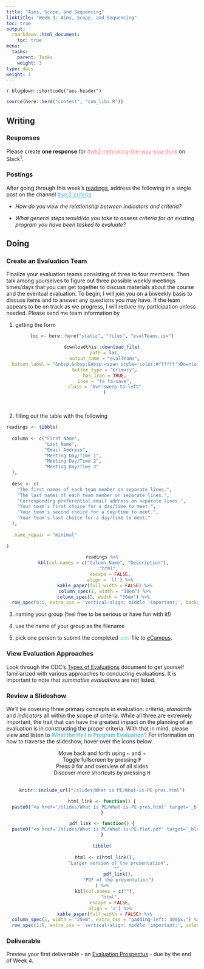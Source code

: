 ```yaml
---
title: "Aims, Scope, and Sequencing"
linktitle: "Week 3: Aims, Scope, and Sequencing"
toc: true
output:
  rmarkdown::html_document:
    toc: true
menu:
  tasks:
    parent: Tasks
    weight: 3
type: docs
weight: 1
---
```


`r blogdown::shortcode("aes-header")`

```r
source(here::here("content", "com_libs.R"))
```

## Writing

### Responses

Please create **one response** for <a href="https://edp617spring2023.slack.com/archives/C04K8C5BX8C" target="_blank" style='color:#ff8384;'>#wk2-rethinking-the-way-you-think</a> on Slack<sup>1</sup>. 

### Postings

After going through this week's [readings](/readings/03-readings), address the following in a single post on the channel <a href="https://edp617spring2023.slack.com/archives/C04LEHZTFFD" target="_blank" style='color:#5eb0e5;'>#wk3-criteria</a>

  + <i>How do you view the relationship between indicators and criteria?</i>
  
  + <i>What general steps would/do you take to assess criteria for an existing program you have been tasked to evaluate?</i>

## Doing

### Create an Evaluation Team

Finalize your evaluation teams consisting of three to four members. Then talk among yourselves to figure out three possible weekly meetings times/days that you can get together to discuss materials about the course and the eventual evaluation. To begin, I will join you on a biweekly basis to discuss items and to answer any questions you may have. If the team appears to be on track as we progress, I will reduce my participation unless needed. Please send me team information by

1. getting the form

<center>
```r
loc <- here::here("static", "files", "evalTeams.csv")

downloadthis::download_file(
  path = loc,
  output_name = "evalTeams",
  button_label = "&nbsp;&nbsp;&nbsp;<span style='color:#ffffff'>Download the Form",
  button_type = "primary",
  has_icon = TRUE,
  icon = "fa fa-save",
  class = "hvr-sweep-to-left"
  )
```
</center>
<br>

2. filling out the table with the following

```r

readings <- tibble(
  
  column <- c("First Name", 
              "Last Name",
              "Email Address",
              "Meeting Day/Time 1",
              "Meeting Day/Time 2",
              "Meeting Day/Time 3"
  ),
  
  desc <- c(
    "The first names of each team member on separate lines.",
    "The last names of each team member on separate lines.",
    "Corresponding preferential email address on separate lines.",
    "Your team's first choice for a day/time to meet.",
    "Your team's second choice for a day/time to meet.",
    "Your team's last choice for a day/time to meet."
  ),
  
  .name_repair = "minimal"
  
)

```

<center>
```r
readings %>%
  kbl(col.names = c("Column Name", "Description"), 
      "html", 
      escape = FALSE,
      align = 'll') %>%
  kable_paper(full_width = FALSE) %>%
  column_spec(1, width = "10em") %>%
  column_spec(2, width = "30em") %>% 
  row_spec(0:6, extra_css = 'vertical-align: middle !important;', background = "transparent", color = "#f7f7f7") 
```
</center>

3. naming your group (feel free to be serious or have fun with it!)

4. use the name of your group as the filename

5. pick one person to submit the completed <span style='color:#6acda5;'>.csv</span> file to <a href="https://ecampus.wvu.edu" target="_blank">eCampus</a>.

### View Evaluation Approaches

Look through the CDC's <a href="/handouts/Types of Evaluation.pdf" target="_blank">Types of Evaluations</a> document to get yourself familiarized with various approaches to conducting evaluations. It is important to note that *summative evaluations* are not listed.

### Review a Slideshow

We'll be covering three primary concepts in evaluation: *criteria*, *standards* and *indicators* all within the scope of criteria. While all three are extremely important, the trait that can have the greatest impact on the planning of an evaluation is in constructing the proper criteria. With that in mind, please view and listen to <span style="color:#6ac4cd;font-weight:bold">What the Hell is Program Evaluation?</span> For information on how to traverse the slideshow, hover over the icons below.

```{=html}
<center>
<div class="wrapper">
    <div class="icon leftright">
      <div class="tooltip"><span style=width:200px;>Move back and forth using <kbd>←</kbd> and <kbd>→</kbd></span></div>
      <span><i class="fas fa-map-signs"></i></span></div>
    <div class="icon info">
      <div class="tooltip"><span style=width:200px;>Toggle fullscreen by pressing <kbd>F</kbd></span></div>
      <span><i class="fas fa-expand-alt"></i></span>
    </div><div class="icon github">
      <div class="tooltip"><span style=width:200px;>Press <kbd>O</kbd> for and overview of all slides</span></div>
      <span><i class="far fa-images"></i></span>
    </div><div class="icon youtube">
      <div class="tooltip"><span style=width:200px;>Discover more shortcuts by pressing <kbd>H</kbd></span></div>
      <span><i class="fas fa-info-circle"></i></span>
    </div>
</div>
</center>
<br>
```

<center>
<div class="holder">

<div class="bigcol">
```r
knitr::include_url("/slides/What is PE/What-is-PE-pres.html")
```
</div>

<div class="smallcol">
```r

html_link <- function() {
  paste0("<a href='/slides/What is PE/What-is-PE-pres.html' target='_blank'>", "<img src='/logos/web-ico.png' alt='Web icon' width='35'>", "</a>")
}

pdf_link <- function() {
  paste0("<a href='/slides/What is PE/What-is-PE-flat.pdf' target='_blank'>", "<img src='/logos/pdf-ico.png' alt='PDF icon' width='35'>", "</a>")
}

tibble(
  
  html <- c(html_link(),
            "Larger version of the presentation",
            "",
            pdf_link(),
            "PDF of the presentation")
) %>%
  kbl(col.names = c(""),
      "html",
      escape = FALSE,
      align = 'c') %>%
  kable_paper(full_width = FALSE) %>%
  column_spec(1, width = "25em", extra_css = "padding-left: 300px;") %>%
  row_spec(1:5, extra_css = 'vertical-align: middle !important;', color = "#ffffff", background = "transparent") 
```
</div>

</div>

<div class="clear">
</div>
</center>

### Deliverable

Preview your first deliverable - an [Evaluation Prospectus](/deliverables/01-evaluation-prospectus/) - due by the end of Week 4.
